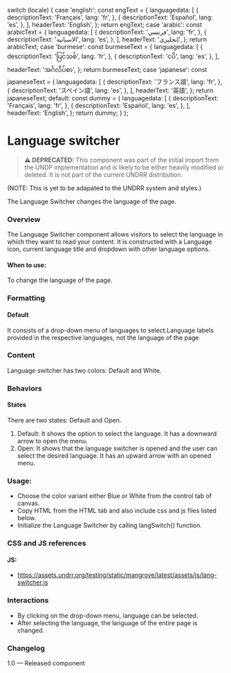 
  switch (locale) {
    case 'english':
      const engText = {
        languagedata: [
          {
            descriptionText: 'Français',
            lang: 'fr',
          },
          {
            descriptionText: 'Español',
            lang: 'es',
          },
        ],
        headerText: 'English',
      };
      return engText;
    case 'arabic':
      const arabicText = {
        languagedata: [
          {
            descriptionText: 'فرنسي',
            lang: 'fr',
          },
          {
            descriptionText: 'الاسبانية',
            lang: 'es',
          },
        ],
        headerText: 'إنجليزي',
      };
      return arabicText;
    case 'burmese':
      const burmeseText = {
        languagedata: [
          {
            descriptionText: 'ပြင်သစ်',
            lang: 'fr',
          },
          {
            descriptionText: 'ငပိ',
            lang: 'es',
          },
        ],
        headerText: 'အင်္ဂလိပ်စာ',
      };
      return burmeseText;
    case 'japanese':
      const japaneseText = {
        languagedata: [
          {
            descriptionText: 'フランス語',
            lang: 'fr',
          },
          {
            descriptionText: 'スペイン語',
            lang: 'es',
          },
        ],
        headerText: '英語',
      };
      return japaneseText;
    default:
      const dummy = {
        languagedata: [
          {
            descriptionText: 'Français',
            lang: 'fr',
          },
          {
            descriptionText: 'Español',
            lang: 'es',
          },
        ],
        headerText: 'English',
      };
      return dummy;
  }
};

<Meta of={LanguageSwitcherStories} />

# Language switcher

> **⚠️ DEPRECATED:** This component was part of the initial import from the UNDP implementation and is likely to be either heavily modified or deleted. It is not part of the current UNDRR distribution.

(NOTE: This is yet to be adapated to the UNDRR system and styles.)

The Language Switcher changes the language of the page.

### Overview

The Language Switcher component allows visitors to select the language in which they want to read your content. It is constructed with a Language icon, current language title and dropdown with other language options.

#### When to use:

To change the language of the page.

### Formatting

#### Default

It consists of a drop-down menu of languages to select.Language labels provided in the respective languages, not the language of the page

### Content

Language switcher has two colors: Default and White.

### Behaviors

#### States

There are two states: Default and Open.

1. Default: It shows the option to select the language. It has a downward arrow to open the menu.
2. Open: It shows that the language switcher is opened and the user can select the desired language. It has an upward arrow with an opened menu.

<Canvas of={LanguageSwitcherStories.LanguageSwitcher} meta={LanguageSwitcherStories} />

### Usage:

- Choose the color variant either Blue or White from the control tab of canvas.
- Copy HTML from the HTML tab and also include css and js files listed below.
- Initialize the Language Switcher by calling langSwitch() function.

### CSS and JS references

#### JS:

- https://assets.undrr.org/testing/static/mangrove/latest/assets/js/lang-switcher.js

### Interactions

- By clicking on the drop-down menu, language can be selected.
- After selecting the language, the language of the entire page is changed.

### Changelog

1.0 — Released component
